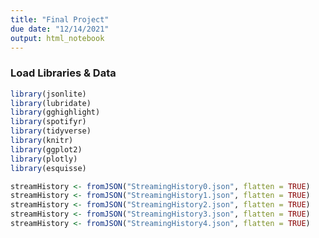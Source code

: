 ```yaml
---
title: "Final Project"
due date: "12/14/2021"
output: html_notebook
---
```


### Load Libraries & Data
```r
library(jsonlite)
library(lubridate)
library(gghighlight)
library(spotifyr)
library(tidyverse)
library(knitr)
library(ggplot2)
library(plotly)
library(esquisse)

streamHistory <- fromJSON("StreamingHistory0.json", flatten = TRUE)
streamHistory <- fromJSON("StreamingHistory1.json", flatten = TRUE)
streamHistory <- fromJSON("StreamingHistory2.json", flatten = TRUE)
streamHistory <- fromJSON("StreamingHistory3.json", flatten = TRUE)
streamHistory <- fromJSON("StreamingHistory4.json", flatten = TRUE)

```